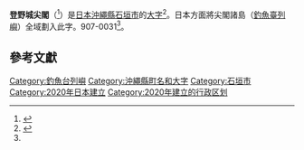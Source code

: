 {{noteTA
|G1=Pinnacle Islands
}}
{{Infobox settlement
|official_name=登野城尖閣
|settlement_type=[[大字|大字]]
|image_skyline=20100915Senkaku_Islands_Uotsuri_Jima_Kita_Kojima_Minami_Kojima.jpg
|imagesize=
|image_caption=左起爲魚釣島（[[釣魚臺|釣魚臺]]）、[[北小島|北小島]]、[[南小島|南小島]]
|image_flag=
|image_seal=
| image_map=
| map_caption=
|subdivision_type=[[世界政區索引|國家]]
|subdivision_name={{JPN}}
|subdivision_type1=[[都道府縣|都道府縣]]
|subdivision_name1={{flag|Okinawa}}
|subdivision_type2=[[市町村|市町村]]
|subdivision_name2=[[File:Flag_of_Ishigaki,_Okinawa.svg|border]] [[石垣市|石垣市]]
|established_title=
|established_date =2020年10月1日
|government_type=
|leader_title=
|leader_name=
|area_magnitude=
|area_total_sq_mi =
|area_total_km2=5.53
|area_land_sq_mi =
|area_land_km2=
|area_urban_sq_mi=
|area_urban_km2=
|area_metro_km2=
|area_metro_sq_mi=
|population_as_of= 2020年（令和2年）10月1日
|population_footnotes=
|population_total=0
|population_urban=
|population_metro =
|population_density_sq_mi=
|population_density_km2=
| timezone=[[日本標準時間|日本標準時間]]
| utc_offset=+9
|pushpin_map=Japan Okinawa
| coordinates = {{coord|25|44|33|N|123|28|17|E|region:JP}}
|elevation_footnotes=
|elevation_m=
|elevation_ft=
|postal_code_type={{link-ja|日本郵便番號|日本の郵便番号|郵便番號}}
|postal_code=907-0031
|area_code=
|registration_plate=沖繩
|website=
|footnotes =
}}
'''登野城尖閣'''（{{jpn|j=登野城尖閣|hg=とのしろせんかく|rm=Tonoshirosenkaku}}<ref name="postcode">{{Cite web|url=https://www.post.japanpost.jp/cgi-zip/zipcode.php?pref=47&city=1472070&id=160160|script-title=ja:沖縄県 石垣市 登野城尖閣の郵便番号 - 日本郵便|publisher=[[日本郵便|日本郵便]]|accessdate=2022-01-06}}</ref>）是[[日本|日本]][[沖繩縣|沖繩縣]][[石垣市|石垣市]]的[[大字|大字]]<ref>{{cite web|url=https://www.city.ishigaki.okinawa.jp/material/files/group/2/senkakuazameihenkousityoumessage20200622.pdf|script-title=ja:尖閣諸島の字名の変更について|publisher=石垣市|date=2020-06-24|accessdate=2021-04-03}}</ref>。日本方面將尖閣諸島（[[釣魚臺列嶼|釣魚臺列嶼]]）全域劃入此字。{{link-ja|日本郵便番號|日本の郵便番号|郵便番號}}907-0031<ref name="postcode" />。

==參考文獻==
{{Reflist}}

{{Japan-geo-stub}}
{{DEFAULTSORT:Tonoshirosenkaku}}
[[Category:釣魚台列嶼|Category:釣魚台列嶼]]
[[Category:沖繩縣町名和大字|Category:沖繩縣町名和大字]]
[[Category:石垣市|Category:石垣市]]
[[Category:2020年日本建立|Category:2020年日本建立]]
[[Category:2020年建立的行政区划|Category:2020年建立的行政区划]]